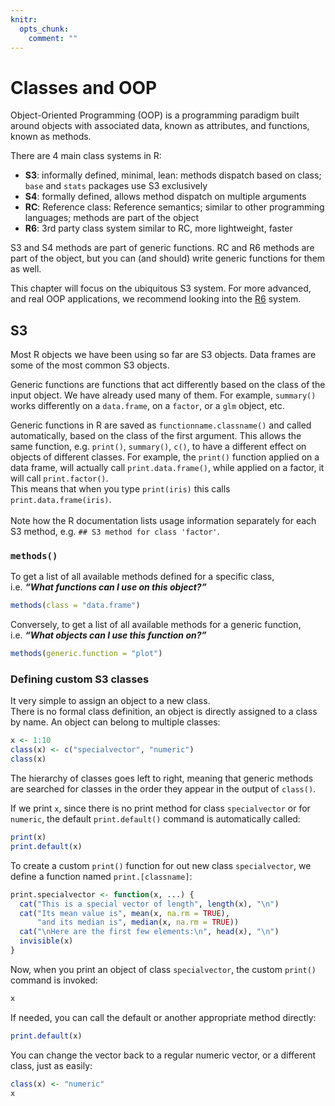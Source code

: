 ```yaml
---
knitr:
  opts_chunk:
    comment: ""
---
```

# Classes and OOP {#sec-classes}

Object-Oriented Programming (OOP) is a programming paradigm built around 
objects with associated data, known as attributes, and functions, known as 
methods.  

There are 4 main class systems in R:  

- **S3**: informally defined, minimal, lean: methods dispatch based on class; 
`base` and `stats` packages use S3 exclusively
- **S4**: formally defined, allows method dispatch on multiple arguments
- **RC**: Reference class: Reference semantics; similar to other programming 
languages; methods are part of the object
- **R6**: 3rd party class system similar to RC, more lightweight, faster

S3 and S4 methods are part of generic functions. RC and R6 methods are part of 
the object, but you can (and should) write generic functions for them as well.  

This chapter will focus on the ubiquitous S3 system. For more advanced, and 
real OOP applications, we recommend looking into the 
[R6](https://r6.r-lib.org/index.html) system.

## S3

Most R objects we have been using so far are S3 objects. Data frames are some 
of the most common S3 objects.  

Generic functions are functions that act differently based on the class of the 
input object. We have already used many of them. For example, `summary()` 
works differently on a `data.frame`, on a `factor`, or a `glm` object, etc.

Generic functions in R are saved as `functionname.classname()` and called 
automatically, based on the class of the first argument. This allows the same 
function, e.g. `print()`, `summary()`, `c()`, to have a different effect on 
objects of different classes.
For example, the `print()` function applied on a data frame, will actually 
call `print.data.frame()`, while applied on a factor, it will call 
`print.factor()`.  
This means that when you type `print(iris)` this calls `print.data.frame(iris)`.
<br><br>
Note how the R documentation lists usage information separately for each S3 
method, e.g. `## S3 method for class 'factor'`.

### `methods()` {#s3methods}

To get a list of all available methods defined for a specific class,  
i.e. ***"What functions can I use on this object?"***

```r
methods(class = "data.frame")
```

Conversely, to get a list of all available methods for a generic function,
i.e. ***"What objects can I use this function on?"***

```r
methods(generic.function = "plot")
```

### Defining custom S3 classes

It very simple to assign an object to a new class.  
There is no formal class definition, an object is directly assigned to a class 
by name. An object can belong to multiple classes:

```r
x <- 1:10
class(x) <- c("specialvector", "numeric")
class(x)
```

The hierarchy of classes goes left to right, meaning that generic methods are 
searched for classes in the order they appear in the output of `class()`.

If we print `x`, since there is no print method for class `specialvector` or 
for `numeric`, the default `print.default()` command is automatically called:

```r
print(x)
print.default(x)
```

To create a custom `print()` function for out new class `specialvector`, we 
define a function named `print.[classname]`:

```r
print.specialvector <- function(x, ...) {
  cat("This is a special vector of length", length(x), "\n")
  cat("Its mean value is", mean(x, na.rm = TRUE), 
      "and its median is", median(x, na.rm = TRUE))
  cat("\nHere are the first few elements:\n", head(x), "\n")
  invisible(x)
}
```

Now, when you print an object of class `specialvector`, the custom `print()` 
command is invoked:

```r
x
```

If needed, you can call the default or another appropriate method directly:

```r
print.default(x)
```

You can change the vector back to a regular numeric vector, or a different 
class, just as easily:

```r
class(x) <- "numeric"
x
```

